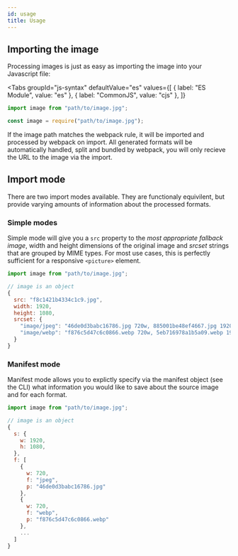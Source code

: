 ```yaml
---
id: usage
title: Usage
---
```


## Importing the image


Processing images is just as easy as importing the image into your Javascript file:

<Tabs
groupId="js-syntax"
defaultValue="es"
values={[
  { label: "ES Module", value: "es" },
  { label: "CommonJS", value: "cjs" },
]}
>
<TabItem value="es">


```js
import image from "path/to/image.jpg";
```

</TabItem>
<TabItem value="cjs">


```js
const image = require("path/to/image.jpg");
```

</TabItem>
</Tabs>


If the image path matches the webpack rule, it will be imported and processed by webpack on import.
All generated formats will be automatically handled, split and bundled by webpack, you will only
recieve the URL to the image via the import.

## Import mode

There are two import modes available. They are functionaly equivilent, but provide varying amounts
of information about the processed formats.

### Simple modes

Simple mode will give you a `src` property to the _most appropriate fallback image_, width and
height dimensions of the original image and _srcset_ strings that are grouped by MIME types. For
most use cases, this is perfectly sufficient for a responsive `<picture>` element.

```js title="Example simple export"
import image from "path/to/image.jpg";

// image is an object
{
  src: "f8c1421b4334c1c9.jpg",
  width: 1920,
  height: 1080,
  srcset: {
    "image/jpeg": "46de0d3babc16786.jpg 720w, 885001be48ef4667.jpg 1920w",
    "image/webp": "f876c5d47c6c0866.webp 720w, 5eb716978a1b5a09.webp 1920w"
  }
}
```

### Manifest mode

Manifest mode allows you to explictly specify via the manifest object (see the CLI) what information
you would like to save about the source image and for each format.

```js title="Example manifest export"
import image from "path/to/image.jpg";

// image is an object
{
  s: {
    w: 1920,
    h: 1080,
  },
  f: [
    {
      w: 720,
      f: "jpeg",
      p: "46de0d3babc16786.jpg"
    },
    {
      w: 720,
      f: "webp",
      p: "f876c5d47c6c0866.webp"
    },
    ...
  ]
}
```

<WIP centre spacing="12" />

<!-- TODO

- devBuild
- manifest key triggers manifest export
- typescript interface, declaration
- SimpleExport width/height are from source! aspect ratio

-->
